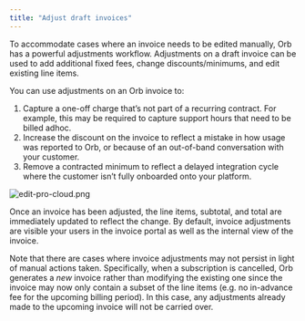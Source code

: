 ```yaml
---
title: "Adjust draft invoices"
---
```


To accommodate cases where an invoice needs to be edited manually, Orb has a powerful adjustments workflow. Adjustments on a draft invoice can be used to add additional fixed fees, change discounts/minimums, and edit existing line items.

You can use adjustments on an Orb invoice to:

1. Capture a one-off charge that’s not part of a recurring contract. For example, this may be required to capture support hours that need to be billed adhoc.
2. Increase the discount on the invoice to reflect a mistake in how usage was reported to Orb, or because of an out-of-band conversation with your customer.
3. Remove a contracted minimum to reflect a delayed integration cycle where the customer isn’t fully onboarded onto your platform.

![edit-pro-cloud.png](/images/guides/invoicing/edit-pro-cloud-2-0bd1b8e932b685ec46c0c489243a9a13.png)

Once an invoice has been adjusted, the line items, subtotal, and total are immediately updated to reflect the change. By default, invoice adjustments are visible your users in the invoice portal as well as the internal view of the invoice.

Note that there are cases where invoice adjustments may not persist in light of manual actions taken. Specifically, when a subscription is cancelled, Orb generates a _new_ invoice rather than modifying the existing one since the invoice may now only contain a subset of the line items (e.g. no in-advance fee for the upcoming billing period). In this case, any adjustments already made to the upcoming invoice will not be carried over.